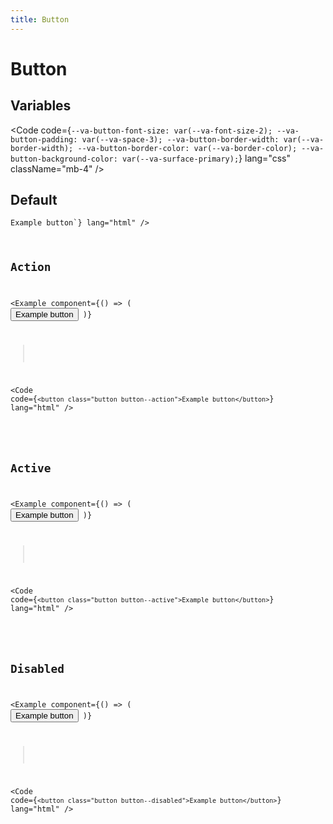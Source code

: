 ```yaml
---
title: Button
---
```



# Button

## Variables

<Code
  code={`--va-button-font-size: var(--va-font-size-2);
--va-button-padding: var(--va-space-3);
--va-button-border-width: var(--va-border-width);
--va-button-border-color: var(--va-border-color);
--va-button-background-color: var(--va-surface-primary);`}
  lang="css"
  className="mb-4"
/>

## Default

<Example component={Component}>
  <Code code={`<button class="button">Example button</button>`} lang="html" />
</Example>

## Action

<Example
  component={() => (
    <button class="button button--action">Example button</button>
  )}
>

<Code
  code={`<button class="button button--action">Example button</button>`}
  lang="html"
/>

</Example>

## Active

<Example
  component={() => (
    <button class="button button--active">Example button</button>
  )}
>

<Code
  code={`<button class="button button--active">Example button</button>`}
  lang="html"
/>

</Example>

## Disabled

<Example
component={() => (
  <button class="button button--disabled">Example button</button>
)}
>

<Code
  code={`<button class="button button--disabled">Example button</button>`}
  lang="html"
/>

</Example>
